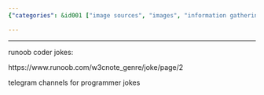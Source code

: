 ```yaml
---
{"categories": &id001 ["image sources", "images", "information gathering", "jokes", "text sources", "video sources"], "category": "Programming Humor", "date": "2022-05-31 06:20:30", "description": "This article discusses a collection of programmer jokes, including a list from Runoob and Telegram channels dedicated to programming humor.", "tags": *id001, "title": "程序员笑话 可当文案 jokes about programmers"}

---
```


------

runoob coder jokes:

https://www.runoob.com/w3cnote_genre/joke/page/2

telegram channels for programmer jokes

